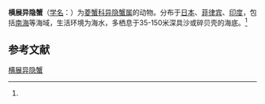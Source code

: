 {{Speciesbox
| name = 横展异隐蟹
| status = 
| status_system = 
| image = 
| genus = Heterocrypta
| species = transitans
| authority = (Ortmann, 1893)<ref name='id11602'>{{cite web| url =http://www.bioinfo.cn/db05/BjdwSpecies.php?action=view&id=11602| title =横展异隐蟹| work =《中国动物物种编目数据库》| publisher =中国科学院微生物研究所| author =中国科学院动物研究所| accessdate =2009-04-28| deadurl =yes| archiveurl =https://web.archive.org/web/20160305042230/http://www.bioinfo.cn/db05/BjdwSpecies.php?action=view&id=11602| archivedate =2016-03-05}}</ref>
}}

'''横展异隐蟹'''（[[学名|学名]]：{{lang|la|''Heterocrypta transitans''}}）为[[菱蟹科|菱蟹科]][[异隐蟹属|异隐蟹属]]的动物。分布于[[日本|日本]]、[[菲律宾|菲律宾]]、[[印度|印度]]，包括[[南海|南海]]等海域，生活环境为海水，多栖息于35-150米深具沙或碎贝壳的海底。<ref name='id11602'/>

== 参考文献 ==
{{reflist}}

{{Wikispecies|Heterocrypta transitans}}
{{Taxonbar|from=Q40476331}}

[[Category:异隐蟹属|横展异隐蟹]]


{{螃蟹小作品}}